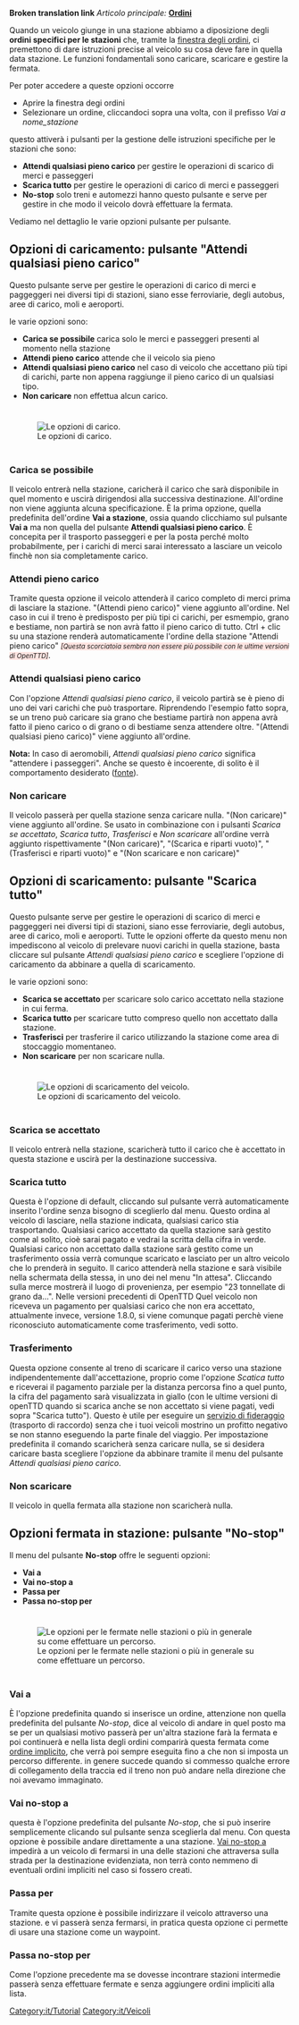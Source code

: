 '''Broken translation link'''{{en/-}}{{it/Tutorial}}
''Articolo principale:'' [[Main/it/Ordini|'''Ordini''']]

Quando un veicolo giunge in una stazione abbiamo a diposizione degli '''ordini specifici per le stazioni''' che, tramite la [[Main/en/ordini/It#Aggiungere istruzioni a un ordine|finestra degli ordini]], ci premettono di dare istruzioni precise al veicolo su cosa deve fare in quella data stazione. Le funzioni fondamentali sono caricare, scaricare e gestire la fermata.

Per poter accedere a queste opzioni occorre
* Aprire la finestra degi ordini
* Selezionare un ordine, cliccandoci sopra una volta, con il prefisso ''Vai a nome_stazione''

questo attiverà i pulsanti per la gestione delle istruzioni specifiche per le stazioni che sono:

* '''Attendi qualsiasi pieno carico''' per gestire le operazioni di scarico di merci e passeggeri
* '''Scarica tutto''' per gestire le operazioni di carico di merci e passeggeri
* '''No-stop''' solo treni e automezzi hanno questo pulsante e serve per gestire in che modo il veicolo dovrà effettuare la fermata.

Vediamo nel dettaglio le varie opzioni pulsante per pulsante.

== Opzioni di caricamento: pulsante "Attendi qualsiasi pieno carico" ==

Questo pulsante serve per gestire le operazioni di carico di merci e paggeggeri nei diversi tipi di stazioni, siano esse ferroviarie, degli autobus, aree di carico, moli e aeroporti.

le varie opzioni sono:

* '''Carica se possibile''' carica solo le merci e passeggeri presenti al momento nella stazione
* '''Attendi pieno carico''' attende che il veicolo sia pieno
* '''Attendi qualsiasi pieno carico''' nel caso di veicolo che accettano più tipi di carichi, parte non appena raggiunge il pieno carico di un qualsiasi tipo.
* '''Non caricare''' non effettua alcun carico.
 
<div style="padding: 10px 10px 5px; 10px; border-width: 0px; background-color: transparent;">[[File:it/Orders goto load.png|frame|none|Le opzioni di carico.]]</div>

=== Carica se possibile ===
Il veicolo entrerà nella stazione, caricherà il carico che sarà disponibile in quel momento e uscirà dirigendosi alla successiva destinazione. All'ordine non viene aggiunta alcuna specificazione. È la prima opzione, quella predefinita dell'ordine '''Vai a stazione''', ossia quando clicchiamo sul pulsante '''Vai a''' ma non quella del pulsante '''Attendi qualsiasi pieno carico'''. È concepita per il trasporto passeggeri e per la posta perché molto probabilmente, per i carichi di merci sarai interessato a lasciare un veicolo finchè non sia completamente carico.

=== Attendi pieno carico ===
Tramite questa opzione il veicolo attenderà il carico completo di merci prima di lasciare la stazione. "(Attendi pieno carico)" viene aggiunto all'ordine. Nel caso in cui il treno è predisposto per più tipi ci carichi, per esmempio, grano e bestiame, non partirà se non avrà fatto il pieno carico di tutto. Ctrl + clic su una stazione renderà automaticamente l'ordine della stazione "Attendi pieno carico" <small style="background-color: #ffe4e1; font-style: italic;">[Questa scorciatoia sembra non essere più possibile con le ultime versioni di OpenTTD]</small>.

=== Attendi qualsiasi pieno carico ===
Con l'opzione ''Attendi qualsiasi pieno carico'', il veicolo partirà se è pieno di uno dei vari carichi che può trasportare. Riprendendo l'esempio fatto sopra, se un treno può caricare sia grano che bestiame partirà non appena avrà fatto il pieno carico o di grano o di bestiame senza attendere oltre. "(Attendi qualsiasi pieno carico)" viene aggiunto all'ordine.

'''Nota:''' In caso di aeromobili, ''Attendi qualsiasi pieno carico'' significa "attendere i passeggeri". Anche se questo è incoerente, di solito è il comportamento desiderato ([http://www.tt-forums.net/viewtopic.php?p=986327#p986327 fonte]).

=== Non caricare ===
Il veicolo passerà per quella stazione senza caricare nulla. "(Non caricare)" viene aggiunto all'ordine. Se usato in combinazione con i pulsanti ''Scarica se accettato'', ''Scarica tutto'', ''Trasferisci'' e ''Non scaricare'' all'ordine verrà aggiunto rispettivamente "(Non caricare)", "(Scarica e riparti vuoto)", "(Trasferisci e riparti vuoto)" e "(Non scaricare e non caricare)"

== Opzioni di scaricamento: pulsante "Scarica tutto" ==

Questo pulsante serve per gestire le operazioni di scarico di merci e paggeggeri nei diversi tipi di stazioni, siano esse ferroviarie, degli autobus, aree di carico, moli e aeroporti. Tutte le opzioni offerte da questo menu non impediscono al veicolo di prelevare nuovi carichi in quella stazione, basta cliccare sul pulsante  ''Attendi qualsiasi pieno carico'' e scegliere l'opzione di caricamento da abbinare a quella di scaricamento.

le varie opzioni sono:

* '''Scarica se accettato''' per scaricare solo carico accettato nella stazione in cui ferma.
* '''Scarica tutto''' per scaricare tutto compreso quello non accettato dalla stazione.
* '''Trasferisci''' per trasferire il carico utilizzando la stazione come area di stoccaggio momentaneo.
* '''Non scaricare''' per non scaricare nulla.

<div style="padding: 10px 10px 5px; 10px; border-width: 0px; background-color: transparent;">[[File:it/Orders goto unload.png|frame|none|Le opzioni di scaricamento del veicolo.]]</div>

=== Scarica se accettato ===
Il veicolo entrerà nella stazione, scaricherà tutto il carico che è accettato in questa stazione e uscirà per la destinazione successiva.

=== Scarica tutto ===
Questa è l'opzione di default, cliccando sul pulsante verrà automaticamente inserito l'ordine senza bisogno di sceglierlo dal menu. Questo ordina al veicolo di lasciare, nella stazione indicata, qualsiasi carico stia trasportando. Qualsiasi carico accettato da quella stazione sarà gestito come al solito, cioè sarai pagato e vedrai la scritta della cifra in verde. Qualsiasi carico non accettato dalla stazione sarà gestito come un trasferimento ossia verrà comunque scaricato e lasciato per un altro veicolo che lo prenderà in seguito. Il carico attenderà nella stazione e sarà visibile nella schermata della stessa, in uno dei nel menu "In attesa". Cliccando sulla merce mostrerà il luogo di provenienza, per esempio "23 tonnellate di grano da...". Nelle versioni precedenti di OpenTTD Quel veicolo non riceveva un pagamento per qualsiasi carico che non era accettato, attualmente invece, versione 1.8.0, si viene comunque pagati perchè viene riconosciuto automaticamente come trasferimento, vedi sotto.

=== Trasferimento === 
Questa opzione consente al treno di scaricare il carico verso una stazione indipendentemente dall'accettazione, proprio come l'opzione ''Scatica tutto'' e riceverai il pagamento parziale per la distanza percorsa fino a quel punto, la cifra del pagamento sarà visualizzata in giallo (con le ultime versioni di openTTD quando si scarica anche se non accettato si viene pagati, vedi sopra "Scarica tutto"). Questo è utile per eseguire un [[Main/it/Servizio di fideraggio|servizio di fideraggio]] (trasporto di raccordo) senza che i tuoi veicoli mostrino un profitto negativo se non stanno eseguendo la parte finale del viaggio. Per impostazione predefinita il comando scaricherà senza caricare nulla, se si desidera caricare basta scegliere l'opzione da abbinare tramite il menu del pulsante ''Attendi qualsiasi pieno carico''.

=== Non scaricare ===
Il veicolo in quella fermata alla stazione non scaricherà nulla.

== Opzioni fermata in stazione: pulsante "No-stop"==

Il menu del pulsante '''No-stop''' offre le seguenti opzioni:
* '''Vai a'''
* '''Vai no-stop a'''
* '''Passa per'''
* '''Passa no-stop per'''

<div style="padding: 10px 10px 5px; 10px; border-width: 0px; background-color: transparent;">[[File:it/Orders goto stopoptions.png|frame|none|Le opzioni per le fermate nelle stazioni o più in generale su come effettuare un percorso.]]</div>

=== Vai a ===
È l'opzione predefinita quando si inserisce un ordine, attenzione non quella predefinita del pulsante ''No-stop'', dice al veicolo di andare in quel posto ma se per un qualsiasi motivo passerà per un'altra stazione farà la fermata e poi continuerà e nella lista degli ordini comparirà questa fermata come [[Main/it/Ordine implicito|ordine implicito]], che verrà poi sempre eseguita fino a che non si imposta un percorso differente. in genere succede quando si commesso qualche errore di collegamento della traccia ed il treno non può andare nella direzione che noi avevamo immaginato.

=== Vai no-stop a ===
questa è l'opzione predefinita del pulsante ''No-stop'', che si può inserire semplicemente clicando sul pulsante senza sceglierla dal menu. Con questa opzione è possibile andare direttamente a una stazione. [[Main/it/No-stop|Vai no-stop a]] impedirà a un veicolo di fermarsi in una delle stazioni che attraversa sulla strada per la destinazione evidenziata, non terrà conto nemmeno di eventuali ordini impliciti nel caso si fossero creati.

=== Passa per ===
Tramite questa opzione è possibile indirizzare il veicolo attraverso una stazione. e vi passerà senza fermarsi, in pratica questa opzione ci permette di usare una stazione come un waypoint.

=== Passa no-stop per ===
Come l'opzione precedente ma se dovesse incontrare stazioni intermedie passerà senza effettuare fermate e senza aggiungere ordini impliciti alla lista.

[[Category:it/Tutorial]] [[Category:it/Veicoli]]